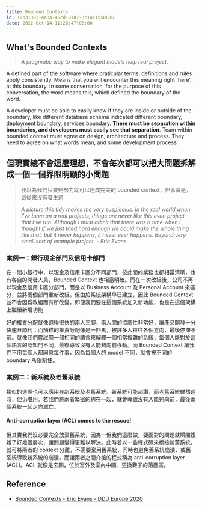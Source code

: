 ```yaml
---
title: Bounded Contexts
id: 19b31383-aa3a-45cd-8707-3c14c1558836
date: 2022-Oct-14 11:26:47+08:00
---
```


## What's Bounded Contexts

> *A pragmatic way to make elegant models help real project.*

A defined part of the software where praticular terms, definitions and rules apply consistently. Means that you will encounter this meaning right 'here', at this boundary. In some conversation, for the purpose of this conversation, the word means this, which defined the boundary of the word.

A developer must be able to easily know if they are inside or outside of the boundary, like different database schema indicated different boundary, deployment boundary, services boundary. **There must be separation within boundaries, and developers must easily see that separation**. Team within bounded context must agree on design, architecture and process. They need to agree on what words mean, and some development process.

## 但現實總不會這麼理想，不會每次都可以把大問題拆解成一個一個界限明顯的小問題

> 我以為我們只要夠努力就可以達成完美的 bounded context，但事實是，這從來沒有發生過

> *A picture this tidy makes me very suspicoius. In the real world when I've been on a real projects, things are never like this even project that I've run. Although I must admit that there was a time when I thought if we just tried hard enough we could make the whole thing like that, but it never happens, it never ever happens. Beyond very small sort of example project. - Eric Evans*

### 案例一：銀行現金部門及信用卡部門

在一間小銀行中，以現金及信用卡區分不同部門，彼此間的業務也都相當清晰，也有各自的開發人員，Bounded Context 也相當明確。而在一次改組後，公司不再以現金及信用卡區分部門，而是以 Business Account 及 Personal Account 來區分，並將兩個部門重新改組。但由於系統架構早已建立，因此 Bounded Context 並不會因爲改組而有所改變，即便我們要在這個系統加入新功能，也是在這個架構上繼續新增功能

好的權責分配就像跑得很快的兩人三腳，兩人間的協調性非常好，讓產品開發十分快速且順利；而糟糕的權責分配像是一匹馬，被許多人拉往各個方向，最後停滯不前。就像我們嘗試用一個相同的語言來解釋一個相當複雜的系統，每個人能對於這個語言的認知鬥不同，最後導致沒有人能夠向前移動。而 Bounded Context 讓我們不用每個人都同意每件事，因為每個人的 model 不同，就會被不同的 boundary 所限制住。

### 案例二：新系統及老舊系統

類似的道理也可以應用在新系統及老舊系統。新系統可能超讚，而老舊系統雖然過時，但仍堪用。若我們將兩者緊密的綁在一起，就會導致沒有人能夠向前，最後兩個系統一起走向滅亡。

#### Anti-corruption layer (ACL) comes to the rescue!

但其實我們沒必要完全放棄舊系統，因為一但我們這麼做，要面對的問題就瞬間複雜了好幾個層次，讓問題變得更難以解決。此時若以一些程式碼來橋接新舊系統，就可將兩者的 context 分離，不需要棄用舊系統，同時也避免舊系統崩潰、或舊系統導致新系統的崩潰。而讓兩者之間介接的程式稱為 anti-corruption layer (ACL)。ACL 就像是玄關，位於室外及室內中間、更換鞋子的落塵區。

## Reference

- [Bounded Contexts - Eric Evans - DDD Europe 2020](https://www.youtube.com/watch?v=am-HXycfalo&ab_channel=Domain-DrivenDesignEurope)